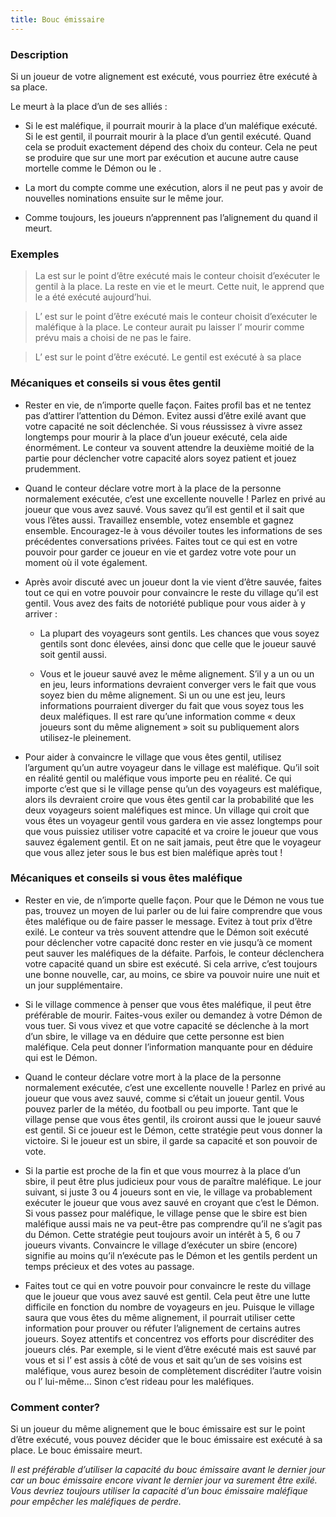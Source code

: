 ```yaml
---
title: Bouc émissaire
---
```



<Role BOUC_EMISSAIRE header />

### Description

Si un joueur de votre alignement est exécuté, vous pourriez être exécuté à sa place.

Le <Role BOUC_EMISSAIRE /> meurt à la place d’un de ses alliés : 

  -	Si le <Role BOUC_EMISSAIRE /> est maléfique, il pourrait mourir à la place d’un maléfique exécuté. Si le <Role BOUC_EMISSAIRE /> est gentil, il pourrait mourir à la place d’un gentil exécuté. Quand cela se produit exactement dépend des choix du conteur. Cela ne peut se produire que sur une mort par exécution et aucune autre cause mortelle comme le Démon ou le <Role MERCENAIRE />.
  
  -	La mort du <Role BOUC_EMISSAIRE /> compte comme une exécution, alors il ne peut pas y avoir de nouvelles nominations ensuite sur le même jour.
 
  -	Comme toujours, les joueurs n’apprennent pas l’alignement du <Role BOUC_EMISSAIRE /> quand il meurt.

### Exemples  

> La <Role VOYANTE /> est sur le point d’être exécuté mais le conteur choisit d’exécuter le gentil <Role BOUC_EMISSAIRE /> à la place. La <Role VOYANTE /> reste en vie et le <Role BOUC_EMISSAIRE /> meurt. Cette nuit, le <Role CROQUE_MORT /> apprend que le <Role BOUC_EMISSAIRE /> a été exécuté aujourd’hui.

> L’<Role EMPOISONNEUR /> est sur le point d’être exécuté mais le conteur choisit d’exécuter le <Role BOUC_EMISSAIRE /> maléfique à la place. Le conteur aurait pu laisser l’<Role EMPOISONNEUR /> mourir comme prévu mais a choisi de ne pas le faire.

> L’<Role ESPION /> est sur le point d’être exécuté. Le gentil <Role BOUC_EMISSAIRE /> est exécuté à sa place

### Mécaniques et conseils si vous êtes gentil

- Rester en vie, de n’importe quelle façon. Faites profil bas et ne tentez pas d’attirer l’attention du Démon. Evitez aussi d’être exilé avant que votre capacité ne soit déclenchée. Si vous réussissez à vivre assez longtemps pour mourir à la place d’un joueur exécuté, cela aide énormément. Le conteur va souvent attendre la deuxième moitié de la partie pour déclencher votre capacité alors soyez patient et jouez prudemment. 

- Quand le conteur déclare votre mort à la place de la personne normalement exécutée, c’est une excellente nouvelle ! Parlez en privé au joueur que vous avez sauvé. Vous savez qu’il est gentil et il sait que vous l’êtes aussi. Travaillez ensemble, votez ensemble et gagnez ensemble. Encouragez-le à vous dévoiler toutes les informations de ses précédentes conversations privées. Faites tout ce qui est en votre pouvoir pour garder ce joueur en vie et gardez votre vote pour un moment où il vote également.

- Après avoir discuté avec un joueur dont la vie vient d’être sauvée, faites tout ce qui en votre pouvoir pour convaincre le reste du village qu’il est gentil. Vous avez des faits de notoriété publique pour vous aider à y arriver :
  
  -	La plupart des voyageurs sont gentils. Les chances que vous soyez gentils sont donc élevées, ainsi donc que celle que le joueur sauvé soit gentil aussi.
  
  -	Vous et le joueur sauvé avez le même alignement. S’il y a un <Role CUISTOT /> ou un <Role EMPATHIQUE /> en jeu, leurs informations devraient converger vers le fait que vous soyez bien du même alignement. Si un <Role ENQUETEUR /> ou une <Role VOYANTE /> est jeu, leurs informations pourraient diverger du fait que vous soyez tous les deux maléfiques. Il est rare qu’une information comme « deux joueurs sont du même alignement » soit su publiquement alors utilisez-le pleinement.

- Pour aider à convaincre le village que vous êtes gentil, utilisez l’argument qu’un autre voyageur dans le village est maléfique. Qu’il soit en réalité gentil ou maléfique vous importe peu en réalité. Ce qui importe c’est que si le village pense qu’un des voyageurs est maléfique, alors ils devraient croire que vous êtes gentil car la probabilité que les deux voyageurs soient maléfiques est mince. Un village qui croit que vous êtes un voyageur gentil vous gardera en vie assez longtemps pour que vous puissiez utiliser votre capacité et va croire le joueur que vous sauvez également gentil. Et on ne sait jamais, peut être que le voyageur que vous allez jeter sous le bus est bien maléfique après tout !

### Mécaniques et conseils si vous êtes maléfique

- Rester en vie, de n’importe quelle façon. Pour que le Démon ne vous tue pas, trouvez un moyen de lui parler ou de lui faire comprendre que vous êtes maléfique ou de faire passer le message. Evitez à tout prix d’être exilé. Le conteur va très souvent attendre que le Démon soit exécuté pour déclencher votre capacité donc rester en vie jusqu’à ce moment peut sauver les maléfiques de la défaite. Parfois, le conteur déclenchera votre capacité quand un sbire est exécuté. Si cela arrive, c’est toujours une bonne nouvelle, car, au moins, ce sbire va pouvoir nuire une nuit et un jour supplémentaire.

- Si le village commence à penser que vous êtes maléfique, il peut être préférable de mourir. Faites-vous exiler ou demandez à votre Démon de vous tuer. Si vous vivez et que votre capacité se déclenche à la mort d’un sbire, le village va en déduire que cette personne est bien maléfique. Cela peut donner l’information manquante pour en déduire qui est le Démon.

- Quand le conteur déclare votre mort à la place de la personne normalement exécutée, c’est une excellente nouvelle ! Parlez en privé au joueur que vous avez sauvé, comme si c’était un joueur gentil. Vous pouvez parler de la météo, du football ou peu importe. Tant que le village pense que vous êtes gentil, ils croiront aussi que le joueur sauvé est gentil. Si ce joueur est le Démon, cette stratégie peut vous donner la victoire. Si le joueur est un sbire, il garde sa capacité et son pouvoir de vote.

- Si la partie est proche de la fin et que vous mourrez à la place d’un sbire, il peut être plus judicieux pour vous de paraître maléfique. Le jour suivant, si juste 3 ou 4 joueurs sont en vie, le village va probablement exécuter le joueur que vous avez sauvé en croyant que c’est le Démon. Si vous passez pour maléfique, le village pense que le sbire est bien maléfique aussi mais ne va peut-être pas comprendre qu’il ne s’agit pas du Démon. Cette stratégie peut toujours avoir un intérêt à 5, 6 ou 7 joueurs vivants. Convaincre le village d’exécuter un sbire (encore) signifie au moins qu’il n’exécute pas le Démon et les gentils perdent un temps précieux et des votes au passage.

- Faites tout ce qui en votre pouvoir pour convaincre le reste du village que le joueur que vous avez sauvé est gentil. Cela peut être une lutte difficile en fonction du nombre de voyageurs en jeu. Puisque le village saura que vous êtes du même alignement, il pourrait utiliser cette information pour prouver ou réfuter l’alignement de certains autres joueurs. Soyez attentifs et concentrez vos efforts pour discréditer des joueurs clés. Par exemple, si le <Role IMP /> vient d’être exécuté mais est sauvé par vous et si l’<Role EMPATHIQUE /> est assis à côté de vous et sait qu’un de ses voisins est maléfique, vous aurez besoin de complètement discréditer l’autre voisin ou l’<Role EMPATHIQUE /> lui-même… Sinon c’est rideau pour les maléfiques.

### Comment conter?

Si un joueur du même alignement que le bouc émissaire est sur le point d’être exécuté, vous pouvez décider que le bouc émissaire est exécuté à sa place. Le bouc émissaire meurt.

_Il est préférable d’utiliser la capacité du bouc émissaire avant le dernier jour car un bouc émissaire encore vivant le dernier jour va surement être exilé. Vous devriez toujours utiliser la capacité d’un bouc émissaire maléfique pour empêcher les maléfiques de perdre._ 
